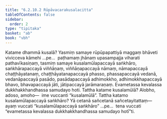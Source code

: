 ```yaml
---
title: "6.2.10.2 Rūpāvacarakusalacitta"
tableOfContents: false
sidebar:
  order: 2
type: "tipitaka"
basket: "ab"
book: "vbh"
---
```



<DynamicBreadcrumb />

<Division number="300" book="vbh">

<Paragraph number="1212" book="vbh">
Katame dhammā kusalā? Yasmiṃ samaye rūpūpapattiyā maggaṃ bhāveti vivicceva kāmehi …pe…  paṭhamaṃ jhānaṃ upasampajja viharati pathavīkasiṇaṃ, tasmiṃ samaye kusalamūlapaccayā saṅkhāro, saṅkhārapaccayā viññāṇaṃ, viññāṇapaccayā nāmaṃ, nāmapaccayā chaṭṭhāyatanaṃ, chaṭṭhāyatanapaccayā phasso, phassapaccayā vedanā, vedanāpaccayā pasādo, pasādapaccayā adhimokkho, adhimokkhapaccayā bhavo, bhavapaccayā jāti, jātipaccayā jarāmaraṇaṃ. Evametassa kevalassa dukkhakkhandhassa samudayo hoti.
</Paragraph>

</Division>
<Division number="301" book="vbh">

<Paragraph number="1213" book="vbh">
Tattha katame kusalamūlā? Alobho, adoso, amoho—  ime vuccanti “kusalamūlā”.
</Paragraph>

<Paragraph number="1214" book="vbh">
Tattha katamo kusalamūlapaccayā saṅkhāro? Yā cetanā sañcetanā sañcetayitattaṃ—  ayaṃ vuccati “kusalamūlapaccayā saṅkhāro” …pe…  tena vuccati “evametassa kevalassa dukkhakkhandhassa samudayo hotī”ti.
</Paragraph>
</Division>